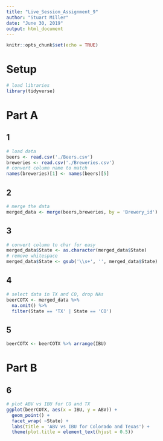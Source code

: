 ```yaml
---
title: "Live_Session_Assignment_9"
author: "Stuart Miller"
date: "June 30, 2019"
output: html_document
---
```


```r
knitr::opts_chunk$set(echo = TRUE)
```

# Setup

```r
# load libraries
library(tidyverse)
```

# Part A

## 1

```r
# load data
beers <- read.csv('./Beers.csv')
breweries <- read.csv('./Breweries.csv')
# convert column name to match
names(breweries)[1] <- names(beers)[5]
```

## 2

```r
# merge the data
merged_data <- merge(beers,breweries, by = 'Brewery_id')
```

## 3

```r
# convert column to char for easy
merged_data$State <- as.character(merged_data$State)
# remove whitespace
merged_data$State <- gsub('\\s+', '', merged_data$State)
```

## 4

```r
# select data in TX and CO, drop NAs
beerCOTX <- merged_data %>% 
  na.omit() %>% 
  filter(State == 'TX' | State == 'CO')
```

## 5

```r
beerCOTX <- beerCOTX %>% arrange(IBU)
```

# Part B

## 6

```r
# plot ABV vs IBU for CO and TX
ggplot(beerCOTX, aes(x = IBU, y = ABV)) +
  geom_point() +
  facet_wrap( ~State) + 
  labs(title = 'ABV vs IBU for Colorado and Texas') +
  theme(plot.title = element_text(hjust = 0.5))
```

